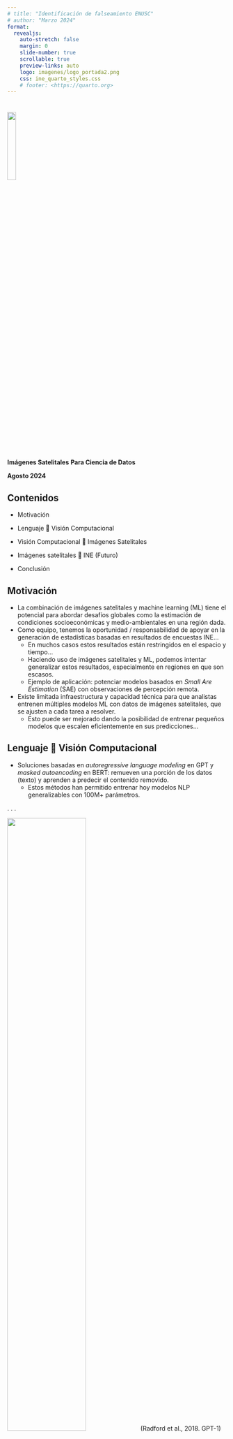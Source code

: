 ```yaml
---
# title: "Identificación de falseamiento ENUSC"
# author: "Marzo 2024"
format:
  revealjs:
    auto-stretch: false
    margin: 0
    slide-number: true
    scrollable: true
    preview-links: auto
    logo: imagenes/logo_portada2.png
    css: ine_quarto_styles.css
    # footer: <https://quarto.org>
---
```


#

[]{.linea-superior} 
[]{.linea-inferior} 

<!---
 <img src="imagenes/logo_portada2.png" style="width: 20%"/>  
--->

<img src="imagenes/logo_portada2.png" width="20%"/>  


[**Imágenes Satelitales**]{.big-par .center-justified}
[**Para Ciencia de Datos**]{.medium-par.center-justified}

[**Agosto 2024**]{.big-par .center-justified}   


## [Contenidos]{.big-par}  

<!-- ::: {.incremental} -->

- Motivación

- Lenguaje 🔁 Visión Computacional 

- Visión Computacional 🔁 Imágenes Satelitales

- Imágenes satelitales 🔁 INE (Futuro)

- Conclusión



## [Motivación]{.big-par}

::: {.incremental .medium-par}
- La combinación de imágenes satelitales y machine learning (ML) tiene el potencial para abordar desafíos globales como la estimación de condiciones socioeconómicas y medio-ambientales en una región dada.
- Como equipo, tenemos la oportunidad / responsabilidad de apoyar en la generación de estadísticas basadas en resultados de encuestas INE...
  - En muchos casos estos resultados están restringidos en el espacio y tiempo...
  - Haciendo uso de imágenes satelitales y ML, podemos intentar generalizar estos resultados, especialmente en regiones en que son escasos.
  - Ejemplo de aplicación: potenciar modelos basados en *Small Are Estimation* (SAE) con observaciones de percepción remota.
- Existe limitada infraestructura y capacidad técnica para que analistas entrenen múltiples modelos ML con datos de imágenes satelitales, que se ajusten a cada tarea a resolver.
  - Esto puede ser mejorado dando la posibilidad de entrenar pequeños modelos que escalen eficientemente en sus predicciones... 
:::



## [Lenguaje 🔁 Visión Computacional]{.big-par}

::: {.incremental .medium-par}
- Soluciones basadas en *autoregressive language modeling* en GPT y *masked autoencoding* en BERT: remueven una porción de los datos (texto) y aprenden a predecir el contenido removido.
  - Estos métodos han permitido entrenar hoy modelos NLP generalizables con 100M+ parámetros.
:::

. . .

::: {.center}

![](imagenes/papers/Radford_etal_2018_fig_01.png){width="60%"}
[(Radford et al., 2018. GPT-1)]{.center .small-par}

![](imagenes/papers/Devlin_etal_2019_fig_01.png){width="60%"}
[(Devlin et al., 2019. BERT)]{.center .small-par}

:::



## [Lenguaje 🔁 Visión Computacional]{.big-par}

::: {.incremental .medium-par}
- **Qué diferencia al lenguage de la visión computacional?**
  - En visión, CNNs han dominado en las últimas décadas, pero el gap de arquitectura se ha cerrado con la introducción de *Vision Transformers (ViT)* (Dosovitskiy et al.,2021).
  - ViT: Modelo cercanamente basado en el Transformer original (Vaswani et al., 2017).
    - Imagen es dividida en segmentos de tamaño fijo, que se asocian a una secuencia de embeddings posicionales que es pasada al Transformer.
    - Segmentos son tratados como tokens (palabras) en NLP.
    - Entrenamiento en grandes datasets  (14M-300M imágenes) supera a resultados obtenidos previamente con modelos basados en CNNs.
:::

. . .

:::: {layout-ncol=2}

::: fragment

[<img src="imagenes/papers/Dosovitskiy_etal_2021_title.png" width="90%"/>]{.center} 

:::

::: fragment

[<img src="imagenes/papers/Dosovitskiy_etal_2021_citing.png" width="90%"/>]{.center} 

:::

::::

. . .

::: {.center}

![](imagenes/papers/Dosovitskiy_etal_2021_fig_01.png){width="70%"}

:::



## [Lenguaje 🔁 Visión Computacional]{.big-par}

::: {.incremental .medium-par}
- **Qué diferencia al lenguage de la visión computacional?**
  - Densidad de información: entrenar un modelo para predecir sólo pocas palabras faltantes parece inducir un entendimiento sofisticado del lenguaje (?).
  - En cambio, imágenes tienen alta redundancia espacial: segmentos faltantes pueden reconstruirse desde segmentos vecinos sin necesidad de entendimiento global.
  - Solución: **enmascarar una gran porción de segmentos aleatorios, forzando entendimiento holístico de la imagen.**
:::

. . .

::: {.center}

![](imagenes/papers/He_etal_2022_title.png){width="50%"}

![](imagenes/papers/He_etal_2022_citing.png){width="60%"}

:::


## [Lenguaje 🔁 Visión Computacional]{.big-par}

::: {.incremental .medium-par}
- Así surge un simple, efectivo y escalable *masked autoencoder* (MAE) para aprendizaje visual:
  - Encoder + decoder. 
:::

. . .

::: {.center}

![](imagenes/papers/mae/mae_00.png){width="50%"}

[(He et al., 2022)]{.center .small-par}

:::



## [Lenguaje 🔁 Visión Computacional]{.big-par}

::: {.medium-par}
- Así surge un simple, efectivo y escalable *masked autoencoder* (MAE) para aprendizaje visual.
- 1. Se divide input data en segmentos (*patches*), análogos a a tokens en NLP.
:::

::: {.center}

![](imagenes/papers/mae/mae_01.png){width="50%"}

[(He et al., 2022)]{.center .small-par}

:::



## [Lenguaje 🔁 Visión Computacional]{.big-par}

::: {.medium-par}
- Así surge un simple, efectivo y escalable *masked autoencoder* (MAE) para aprendizaje visual.
- 2. Segmentos se projectan linealmente a un espacio de embeddings, removiendo aleatoriamente una porción significativa de tokens (ej: 75%).
:::

::: {.center}

![](imagenes/papers/mae/mae_02.png){width="50%"}

[(He et al., 2022)]{.center .small-par}

:::



## [Lenguaje 🔁 Visión Computacional]{.big-par}

::: {.medium-par}
- Así surge un simple, efectivo y escalable *masked autoencoder* (MAE) para aprendizaje visual.
- 3. Tokens no removidos son pasados a través del encoder.
  - Encoder es un ViT, pero aplicado sólo a tokens no enmascarados. 
:::

::: {.center}

![](imagenes/papers/mae/mae_03.png){width="50%"}

[(He et al., 2022)]{.center .small-par}

:::



## [Lenguaje 🔁 Visión Computacional]{.big-par}

::: {.medium-par}
- Así surge un simple, efectivo y escalable *masked autoencoder* (MAE) para aprendizaje visual.
- 4. Token removidos son enmascarados, para indicar al modelo qué fue removido del input.
:::

::: {.center}

![](imagenes/papers/mae/mae_04.png){width="50%"}

[(He et al., 2022)]{.center .small-par}

:::



## [Lenguaje 🔁 Visión Computacional]{.big-par}

::: {.medium-par}
- Así surge un simple, efectivo y escalable *masked autoencoder* (MAE) para aprendizaje visual.
- 5. Conjunto completo de tokens es pasado a través del decoder, que intenta reconstruir el input.
:::

::: {.center}

![](imagenes/papers/mae/mae_05.png){width="50%"}

[(He et al., 2022)]{.center .small-par}

:::



## [Lenguaje 🔁 Visión Computacional]{.big-par}

::: {.medium-par}
- Así surge un simple, efectivo y escalable *masked autoencoder* (MAE) para aprendizaje visual.
- En este proceso se entrena encoder y decoder, pero sólo se mantiene el encoder para hacer inferencias en tareas *downstream*.
:::

::: {.center}

![](imagenes/papers/mae/mae_06.png){width="50%"}

[(He et al., 2022)]{.center .small-par}

:::




## [Lenguaje 🔁 Visión Computacional]{.big-par}

::: {.incremental .medium-par}
- Ejemplos en datasets ImageNet y COCO.
  - Imagen enmascarada (izquierda), reconstrucción con MAE (centro) y original (derecha).
:::

. . .

::: {.r-stack fragment-index=2 .center}

![](imagenes/papers/He_etal_2022_fig_02.png){.fragment .fade-in-then-out width="80%"}

![](imagenes/papers/He_etal_2022_fig_03.png){.fragment .fade-in-then-out width="80%"}

:::

[(He et al., 2022)]{.center .small-par}



## [Visión Computacional 🔁 Imágenes Satelitales]{.big-par}

::: {.incremental .medium-par}
- **P**retrained **R**emote **S**ensing **T**ransf**o**rmer: **Presto**.
:::

. . .

::: {.center}

![](imagenes/papers/papers_arrow/papers_arrow.png){width="90%"}
:::



## [Visión Computacional 🔁 Imágenes Satelitales | Presto]{.big-par}

::: {.medium-par}
- Modelo basado en *self-supervised masked autoencoding*: encoder-decoder (He et al., 2022).
:::

::: {.center}
![](imagenes/papers/presto_mae/presto_mae_00.png){width="70%"}
[(Tseng et al., 2024)]{.center .small-par}
:::



## [Visión Computacional 🔁 Imágenes Satelitales | Presto]{.big-par}

::: {.medium-par}
- Permite ingestar series de tiempo nivel de pixel desde múltiple productos y sensores de percepción remota.
:::

::: {.center}
![](imagenes/papers/presto_mae/presto_mae_01.png){width="70%"}
[(Tseng et al., 2024)]{.center .small-par}
:::


## [Visión Computacional 🔁 Imágenes Satelitales | Presto]{.big-par}

::: {.medium-par}
- Series de tiempo son enmascaradas aleatoriamente y modelo es entrenado para reconstruir las series originales.
:::

::: {.center}
![](imagenes/papers/presto_mae/presto_mae_02.png){width="70%"}
[(Tseng et al., 2024)]{.center .small-par}
:::



## [Visión Computacional 🔁 Imágenes Satelitales | Presto]{.big-par}

::: {.medium-par}
- Encoder (f) embebe la parte del input no enmascarada.
:::

::: {.center}
![](imagenes/papers/presto_mae/presto_mae_03.png){width="70%"}
[(Tseng et al., 2024)]{.center .small-par}
:::



## [Visión Computacional 🔁 Imágenes Satelitales | Presto]{.big-par}

::: {.medium-par}
- Decoder (g) intenta reconstruir la parte enmascarada.
:::

::: {.center}
![](imagenes/papers/presto_mae/presto_mae_04.png){width="70%"}
[(Tseng et al., 2024)]{.center .small-par}
:::



## [Visión Computacional 🔁 Imágenes Satelitales | Presto]{.big-par}

<!-- ::: {.incremental .medium-par}
- **Presto:** ...
::: -->

<!-- . . . -->

::: {.center}
![](imagenes/papers/Tseng_etal_2024_fig_02.png){width="80%"}
[(Tseng et al., 2024)]{.center .small-par}
:::



## [Visión Computacional 🔁 Imágenes Satelitales | Presto]{.big-par}

::: {.incremental .medium-par}
- Una vez entrenado, sólo se usa output del encoder.
  - Encoder puede usarse como *feature extractor* o en *fine-tuning*.
  - Las representaciones aprendidas pueden ser adaptadas a una amplia variedad de tareas, con diferentes sensores como input y con diverso número de *timesteps*.
  - Predicciones son robustas a *missing data*...
:::



## [Visión Computacional 🔁 Imágenes Satelitales | Presto]{.big-par}

::: {.incremental .medium-par}
- **Datos de entrenamiento:** dataset representativo globalmente (21.5M pixel samples, resolución de 10m por pixel).
  - Series de tiempo a nivel de pixel para 12 meses (sampleados desde 2 años en 2020-2021); 1 timestep por mes.
  - Múltiples set exportados desde Google Earth Engine.
:::

. . .

::: {.center}
![](imagenes/papers/Tseng_etal_2024_fig_06.png){width="60%"}
![](imagenes/papers/Tseng_etal_2024_datasets.png){width="60%"}
[(Tseng et al., 2024)]{.center .small-par}
:::



## [Visión Computacional 🔁 Imágenes Satelitales | Presto]{.big-par}

::: {.incremental .medium-par}
- **Encoding y tokenización:**
  - Series de tiempo son transformadas en tokens, c/u representado por un embedding.
    - Por cada timestamp, se agrupan variables del input según tipo de sensor, resolución espacial y parte del espectro electromagnético (ej: bandas S1 forman un grupo).
    - Cada token es una transformación lineal de un grupo de canales del input. 
:::

. . .

::: {.center}
![](imagenes/papers/Tseng_etal_2024_channel_groups.png){width="70%"}
[(Tseng et al., 2024)]{.center .small-par}
:::



## [Visión Computacional 🔁 Imágenes Satelitales | Presto]{.big-par}

::: {.incremental .medium-par}
- **Encoding y tokenización:**
  - Se quiere comunicar al modelo características propias de imágenes satelitales: **localización de pixeles, timestamp, grupo de canales**.
  - Se agregan encodings a los embeddings, que contienen una concatenación de:
    - la ubicación de cada pixel en la imagen,
    - timestamp (mes),
    - grupo de canales de cada variable.
:::

. . .

::: {.center}
![](imagenes/papers/Tseng_etal_2024_encodings.png){width="70%"}
[(Tseng et al., 2024)]{.center .small-par}
:::



## [Visión Computacional 🔁 Imágenes Satelitales | Presto]{.big-par}

::: {.incremental .medium-par}
- **Enmascaramiento:** clave para la performance de Presto en inputs incompletos (timesteps y/o canales faltantes).
  - Al enmascarar se incentiva que el modelo aprenda representaciones que funcionen con subconjuntos de bandas o timesteps.
  - En cada instancia de entrenamiento, se usó un sampleo aleatorio basado en múltiples estrategias de enmascaramiento:
    - Aleatorio (1), canales-grupos (2), timesteps contiguos (3), timesteps no contiguos (4).
:::

<!-- . . . -->

::: {.center}
![](imagenes/papers/Tseng_etal_2024_masking_techniques.png){width="50%"}
[(Tseng et al., 2024)]{.center .small-par}
:::



## [Visión Computacional 🔁 Imágenes Satelitales | Presto]{.big-par}

::: {.incremental .medium-par}
- **Experimentos:** a partir del encoder-decoder entrenado, se descartó el decoder y se pasó el output del encoder a un modelo downstream.
  - Se evaluaron diferentes modelos para: 
    - **Feature extraction:** regresión lineal o logística (PrestoR), random forest (PrestoRF).
    - **Fine-tuning:** PrestoFT.
  - En diferentes tareas, basadas en **series de tiempo, imágenes, imágenes + series de tiempo**.
:::

. . .

::: {.center}
![](imagenes/papers/Tseng_etal_2024_table_01.png){width="70%"}
[(Tseng et al., 2024)]{.center .small-par}
:::



## [Visión Computacional 🔁 Imágenes Satelitales | Presto]{.big-par}

::: {.incremental .medium-par}
- **Tareas basadas en series de tiempo**:
  - **Crop type segmentation:** clasificación de pixel binaria de: <br> maíz (Kenya), café (Brazil), terreno de cultivo (Togo).
:::

<!-- . . . -->

::: {.r-stack fragment-index=2 .center}

![](imagenes/papers/presto_downstream_tasks/presto_downstream_task_01.png){.fragment .fade-in-then-out width="65%"}

![](imagenes/papers/Tseng_etal_2024_table_02.png){.fragment .fade-in-then-out width="70%"}

![](imagenes/papers/Tseng_etal_2024_fig_03.png){.fragment .fade-in-then-out width="80%"}

:::

[(Tseng et al., 2024)]{.center .small-par}


## [Visión Computacional 🔁 Imágenes Satelitales | Presto]{.big-par}

::: {.incremental .medium-par}
- **Tareas basadas en series de tiempo**: regresión
  - **Fuel moisture:** nivel de humedad del combustible vivo (contenido de agua en vegetación) en EEUU (Oeste).
  - **Algae blooms:** severidad de florecimiento de cianobacterias (algas verde-azuladas) en diferentes partes de EEUU.
:::

<!-- . . . -->

::: {.r-stack fragment-index=2 .center}

![](imagenes/papers/presto_downstream_tasks/presto_downstream_task_02.png){.fragment .fade-in-then-out width="65%"}

![](imagenes/papers/Tseng_etal_2024_table_03.png){.fragment .fade-in-then-out width="70%"}

:::

[(Tseng et al., 2024)]{.center .small-par}



## [Visión Computacional 🔁 Imágenes Satelitales | Presto]{.big-par}

::: {.incremental .medium-par}
- **Tareas basadas en imágenes**:
  - **TreeSatAI:** The TreeSatAI dataset consists of detecting the presence of one or more tree species (out of 20 possible species) in forestry images in Germany.
  - **EuroSAT:** The EuroSAT dataset classifies Sentinel-2 multispectral images in Europe with one of 10 landcover classes.
:::

<!-- . . . -->

::: {.r-stack fragment-index=2 .center}

![](imagenes/papers/presto_downstream_tasks/presto_downstream_task_03.png){.fragment .fade-in-then-out width="65%"}

![](imagenes/papers/Tseng_etal_2024_fig_04.png){.fragment .fade-in-then-out width="70%"}

![](imagenes/papers/Tseng_etal_2024_table_04.png){.fragment .fade-in-then-out width="70%"}

![](imagenes/papers/Tseng_etal_2024_fig_05.png){.fragment .fade-in-then-out width="70%"}

![](imagenes/papers/Tseng_etal_2024_table_05.png){.fragment .fade-in-then-out width="70%"}

:::

[(Tseng et al., 2024)]{.center .small-par}



## [Visión Computacional 🔁 Imágenes Satelitales | Presto]{.big-par}

::: {.medium-par}
- **Reproducibilidad**
  - [Github repo](https://github.com/nasaharvest/presto) + [Jupyter notebook](https://github.com/nasaharvest/presto/blob/main/downstream_task_demo.ipynb): ejemplo de cómo aplicar Presto a nueva tarea.
  - [Presentación youtube](https://www.youtube.com/watch?v=H2mHNaI3oNQ)
:::

::: {.center}
![](imagenes/papers/presto_github_01.png){width="60%"}
[(Tseng et al., 2024)]{.center .small-par}
:::



## [Imágenes satelitales 🔁 INE (Futuro)]{.big-par}

::: {.r-stack fragment-index=2 .center}

![](imagenes/workflow/workflow_00.png){.fragment .fade-in-then-out width="90%"}

![](imagenes/workflow/workflow_01a.png){.fragment .fade-in-then-out width="90%"}

![](imagenes/workflow/workflow_01b.png){.fragment .fade-in-then-out width="90%"}

![](imagenes/workflow/workflow_01c.png){.fragment .fade-in-then-out width="90%"}

![](imagenes/workflow/workflow_02a.png){.fragment .fade-in-then-out width="90%"}

![](imagenes/workflow/workflow_03a.png){.fragment .fade-in-then-out width="90%"}

![](imagenes/workflow/workflow_04.png){.fragment .fade-in-then-out width="90%"}

![](imagenes/workflow/workflow_05.png){.fragment .fade-in-then-out width="90%"}

:::



## [Conclusión]{.big-par}

::: {.incremental .medium-par}
- ...
:::



## [Extra]{.big-par}



## [Visión Computacional 🔁 Imágenes Satelitales | Presto]{.big-par}

::: {.incremental .medium-par}
- **Tareas basadas en imágenes + series de tiempo**:
  - **S2-Agri100:** El dataset S2-Agri clasifica tipos de cultivo crop en parcelas agrícolas.
  - Consiste de 24 timesteps en intervalos de 10-30 días (comparado con Presto, que fue entrenado en series de tiempo de 12 meses).
:::

. . .

::: {.center}
![](imagenes/papers/presto_downstream_tasks/presto_downstream_task_04.png){width="70%"}
[(Tseng et al., 2024)]{.center .small-par}
:::



## [Visión Computacional 🔁 Imágenes Satelitales | Presto]{.big-par}

::: {.incremental .medium-par}
- **Tareas basadas en imágenes + series de tiempo**:
  - **S2-Agri100:** El dataset S2-Agri clasifica tipos de cultivo crop en parcelas agrícolas. 
  - Presto logra resultados comparables a modelo SITS-Former, a pesar de tener 6x menos parámetros.
    - Esto demuestra que Presto puede recibir series de tiempo con variada resolución y a diferentes intervalos temporales.
:::

. . .

::: {.center}
![](imagenes/papers/Tseng_etal_2024_table_06.png){width="70%"}
[(Tseng et al., 2024)]{.center .small-par}
:::






## [Imágenes satelitales 🔁 INE (Futuro)]{.big-par}

```mermaid
flowchart TD
    L11[Dagster: GEE] & L12[Etiquetas tarea: SAE, MMV, etc] --> L2[Presto: encoder]
    L2 --> L3[Dependencia local o regional?]
    L3 -- local ---> L41[Fine Tuning]
    L41 --> L51[Ej: SAE]
    L3 -- regional ---> L42[Feature extraction]
    L42 --> L52[Ej: MMV]
```


#

[<img src="imagenes/logo_portada2.png" width="20%"/>]{.center}

[**Imágenes Satelitales**]{.big-par .center-justified}
[**Para Ciencia de Datos**]{.medium-par.center-justified}

[**Agosto 2024**]{.big-par .center-justified}


[]{.linea-superior} 
[]{.linea-inferior} 



